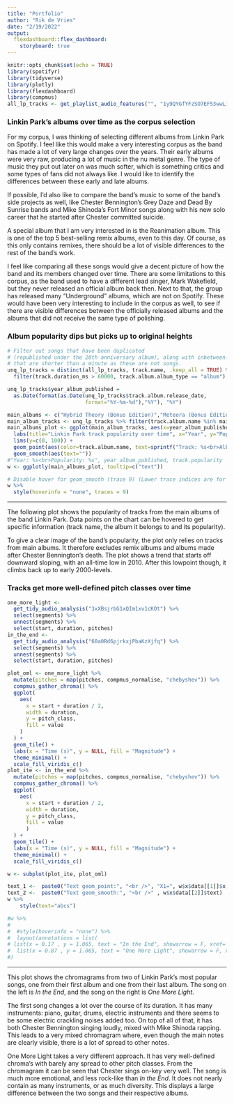 ```yaml
---
title: "Portfolio"
author: "Rik de Vries"
date: "2/19/2022"
output: 
  flexdashboard::flex_dashboard:
    storyboard: true
---
```


```r
knitr::opts_chunk$set(echo = TRUE)
library(spotifyr)
library(tidyverse)
library(plotly)
library(flexdashboard)
library(compmus)
all_lp_tracks <- get_playlist_audio_features("", "1y9QYGfYFzSO7EF53wwLiB")
```
### Linkin Park's albums over time as the corpus selection
For my corpus, I was thinking of selecting different albums from Linkin Park on Spotify. I feel like this would make a very interesting corpus as the band has made a lot of very large changes over the years. Their early albums were very raw, producing a lot of music in the nu metal genre. The type of music they put out later on was much softer, which is something critics and some types of fans did not always like. I would like to identify the differences between these early and late albums.

If possible, I'd also like to compare the band's music to some of the band's side projects as well, like Chester Bennington's Grey Daze and Dead By Sunrise bands and Mike Shinoda's Fort Minor songs along with his new solo career that he started after Chester committed suicide.

A special album that I am very interested in is the Reanimation album. This is one of the top 5 best-selling remix albums, even to this day. Of course, as this only contains remixes, there should be a lot of visible differences to the rest of the band's work.

I feel like comparing all these songs would give a decent picture of how the band and its members changed over time. There are some limitations to this corpus, as the band used to have a different lead singer, Mark Wakefield, but they never released an official album back then. Next to that, the group has released many "Underground" albums, which are not on Spotify. These would have been very interesting to include in the corpus as well, to see if there are visible differences between the officially released albums and the albums that did not receive the same type of polishing.

### Album popularity dips but picks up to original heights
```r
# Filter out songs that have been duplicated
# (republished under the 20th anniversary album), along with inbetween-tracks
# that are shorter than a minute as these are not songs.
unq_lp_tracks = distinct(all_lp_tracks, track.name, .keep_all = TRUE) %>% 
  filter(track.duration_ms > 60000, track.album.album_type == "album")

unq_lp_tracks$year_album_published = 
  as.Date(format(as.Date(unq_lp_tracks$track.album.release_date, 
                         format="%Y-%m-%d"),"%Y"), "%Y")

main_albums <- c("Hybrid Theory (Bonus Edition)","Meteora (Bonus Edition)", "Minutes to Midnight",  "A Thousand Suns", "LIVING THINGS","The Hunting Party", "One More Light")
main_album_tracks <- unq_lp_tracks %>% filter(track.album.name %in% main_albums)
main_albums_plot <- ggplot(main_album_tracks, aes(x=year_album_published, y=track.popularity)) +
  labs(title="Linkin Park track popularity over time", x="Year", y="Popularity", color = "Album") +
  lims(y=c(0, 100)) +
  geom_point(aes(color=track.album.name, text=sprintf("Track: %s<br>Album: %s<br>Popularity: %s", track.name, track.album.name, track.popularity))) + 
  geom_smooth(aes(text=""))
#"Year: %s<br>Popularity: %s", year_album_published, track.popularity
w <- ggplotly(main_albums_plot, tooltip=c("text"))

# Disable hover for geom_smooth (trace 9) (Lower trace indices are for albums)
w %>%
  style(hoverinfo = "none", traces = 9)
```

***
The following plot shows the popularity of tracks from the main albums of the band Linkin Park. 
Data points on the chart can be hovered to get specific information (track name, the album it belongs to and its popularity).

To give a clear image of the band's popularity, the plot only relies on tracks from main albums. It therefore excludes remix albums and albums made after Chester Bennington's death.
The plot shows a trend that starts off downward sloping, with an all-time low in 2010. After this lowpoint though, it climbs back up to early 2000-levels. 

### Tracks get more well-defined pitch classes over time 
```r
one_more_light <-
  get_tidy_audio_analysis("3xXBsjrbG1xQIm1xv1cKOt") %>%
  select(segments) %>%
  unnest(segments) %>%
  select(start, duration, pitches)
in_the_end <-
  get_tidy_audio_analysis("60a0Rd6pjrkxjPbaKzXjfq") %>%
  select(segments) %>%
  unnest(segments) %>%
  select(start, duration, pitches)
```

```r
plot_oml <- one_more_light %>%
  mutate(pitches = map(pitches, compmus_normalise, "chebyshev")) %>%
  compmus_gather_chroma() %>% 
  ggplot(
    aes(
      x = start + duration / 2,
      width = duration,
      y = pitch_class,
      fill = value
    )
  ) +
  geom_tile() +
  labs(x = "Time (s)", y = NULL, fill = "Magnitude") +
  theme_minimal() +
  scale_fill_viridis_c()
plot_ite <- in_the_end %>%
  mutate(pitches = map(pitches, compmus_normalise, "chebyshev")) %>%
  compmus_gather_chroma() %>% 
  ggplot(
    aes(
      x = start + duration / 2,
      width = duration,
      y = pitch_class,
      fill = value
      )
  ) +
  geom_tile() +
  labs(x = "Time (s)", y = NULL, fill = "Magnitude") +
  theme_minimal() +
  scale_fill_viridis_c()

w <- subplot(plot_ite, plot_oml)

text_1 <-  paste0("Text geom_point:", "<br />", "X1=", w$x$data[[1]]$x, "<br />", "X2=", w$x$data[[1]]$y)
text_2 <-  paste0("Text geom_smooth:", "<br />" , w$x$data[[2]]$text)
w %>% 
    style(text="abcs") 

#w %>%
#  
#  #style(hoverinfo = "none") %>%
#  layout(annotations = list(
# list(x = 0.17 , y = 1.065, text = "In the End", showarrow = F, xref='paper', yref='paper'),
#  list(x = 0.87 , y = 1.065, text = "One More Light", showarrow = F, xref='paper', yref='paper'))
#)

```
***
This plot shows the chromagrams from two of Linkin Park's most popular songs, one from their first album and one from their last album. The song on the left is *In the End*, and the song on the right is *One More Light*. 

The first song changes a lot over the course of its duration. It has many instruments: piano, guitar, drums, electric instruments and there seems to be some electric crackling noises added too. On top of all of that, it has both Chester Bennington singing loudly, mixed with Mike Shinoda rapping. This leads to a very mixed chromagram where, even though the main notes are clearly visible, there is a lot of spread to other notes. 

One More Light takes a very different approach. It has very well-defined chroma's with barely any spread to other pitch classes. From the chromagram it can be seen that Chester sings on-key very well. The song is much more emotional, and less rock-like than *In the End*. It does not nearly contain as many instruments, or as much diversity. This displays a large difference between the two songs and their respective albums.

<!---
Comparisons with reviewers, 
Style of albums (loudness, dancability, ...)
-->
